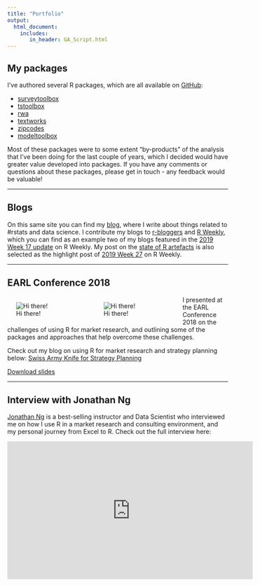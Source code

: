 ```yaml
---
title: "Portfolio"
output: 
  html_document:
    includes:
       in_header: GA_Script.html
---
```


## My packages

I've authored several R packages, which are all available on [GitHub](https://www.github.com/martinctc):

* [surveytoolbox](https://www.github.com/martinctc/surveytoolbox)
* [tstoolbox](https://www.github.com/martinctc/tstoolbox)
* [rwa](https://www.github.com/martinctc/rwa)
* [textworks](https://www.github.com/martinctc/textworks)
* [zipcodes](https://www.github.com/martinctc/zipcodes)
* [modeltoolbox](https://www.github.com/martinctc/modeltoolbox)

Most of these packages were to some extent "by-products" of the analysis that I've been doing for the last couple of years, which I decided would have greater value developed into packages. If you have any comments or questions about these packages, please get in touch - any feedback would be valuable!

---

## Blogs

On this same site you can find my [blog](https://martinctc.github.io/blog), where I write about things related to #rstats and data science. I contribute my blogs to [r-bloggers](https://www.r-bloggers.com/) and [R Weekly](https://rweekly.org), which you can find as an example two of my blogs featured in the [2019 Week 17 update](https://rweekly.org/2019-17.html) on R Weekly. My post on the [state of R artefacts](https://martinctc.github.io/blog/a-short-essay-on-duplicated-r-artefacts/) is also selected as the highlight post of [2019 Week 27](https://rweekly.org/2019-27.html) on R Weekly.

---

## EARL Conference 2018 

<div style="float:left; position:relative; width:200px; left: -20px;"> ![Hi there!](images/EARL01.jpeg) </div>
<div style="float:left; position:relative; width:200px; left: -20px;"> ![Hi there!](images/EARL02.jpeg) </div>

I presented at the EARL Conference 2018 on the challenges of using R for market research, and outlining some of the packages and approaches that help overcome these challenges. 

Check out my blog on using R for market research and strategy planning below:
[Swiss Army Knife for Strategy Planning](http://www.rainmakerscsi.com/blog/swiss-army-knife-strategy-planning)

<a href="downloads/EARL 2018 - Swiss Army Knife for Market Research - Martin Chan - 10 September 2018.pdf#" class="download" title="Download slides as PDF">Download slides</a>

---

## Interview with Jonathan Ng

[Jonathan Ng](https://datastrategywithjonathan.com/) is a best-selling instructor and Data Scientist who interviewed me on how I use R in a market research and consulting environment, and my personal journey from Excel to R. Check out the full interview here:

<iframe width="560" height="315" src="https://www.youtube.com/embed/o9wHpvIYBDM" frameborder="0" allowfullscreen></iframe>